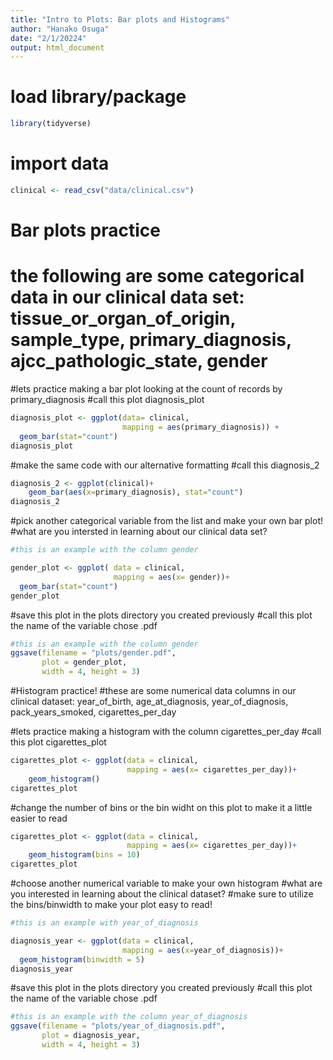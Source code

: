 ```yaml
---
title: "Intro to Plots: Bar plots and Histograms"
author: "Hanako Osuga"
date: "2/1/20224"
output: html_document
---
```


# load library/package
```r
library(tidyverse)
```

# import data
```r
clinical <- read_csv("data/clinical.csv")
```

# Bar plots practice
# the following are some categorical data in our clinical data set: tissue_or_organ_of_origin, sample_type, primary_diagnosis, ajcc_pathologic_state, gender

#lets practice making a bar plot looking at the count of records by primary_diagnosis
#call this plot diagnosis_plot
```r
diagnosis_plot <- ggplot(data= clinical,
                         mapping = aes(primary_diagnosis)) +
  geom_bar(stat="count")
diagnosis_plot
```

#make the same code with our alternative formatting
#call this diagnosis_2
```r
diagnosis_2 <- ggplot(clinical)+
    geom_bar(aes(x=primary_diagnosis), stat="count")
diagnosis_2
```


#pick another categorical variable from the list and make your own bar plot!
#what are you intersted in learning about our clinical data set?
```r
#this is an example with the column gender

gender_plot <- ggplot( data = clinical,
                       mapping = aes(x= gender))+
  geom_bar(stat="count")
gender_plot
```

#save this plot in the plots directory you created previously
#call this plot the name of the variable chose .pdf
```r

#this is an example with the column gender
ggsave(filename = "plots/gender.pdf",
       plot = gender_plot,
       width = 4, height = 3)

```


#Histogram practice!
#these are some numerical data columns in our clinical dataset: year_of_birth, age_at_diagnosis, year_of_diagnosis, pack_years_smoked, cigarettes_per_day


#lets practice making a histogram with the column cigarettes_per_day
#call this plot cigarettes_plot
```r
cigarettes_plot <- ggplot(data = clinical, 
                          mapping = aes(x= cigarettes_per_day))+
    geom_histogram()
cigarettes_plot
```

#change the number of bins or the bin widht on this plot to make it a little easier to read
```r
cigarettes_plot <- ggplot(data = clinical, 
                          mapping = aes(x= cigarettes_per_day))+
    geom_histogram(bins = 10)
cigarettes_plot
```


#choose another numerical variable to make your own histogram
#what are you interested in learning about the clinical dataset?
#make sure to utilize the bins/binwidth to make your plot easy to read!
```r
#this is an example with year_of_diagnosis

diagnosis_year <- ggplot(data = clinical, 
                         mapping = aes(x=year_of_diagnosis))+
  geom_histogram(binwidth = 5)
diagnosis_year

```

#save this plot in the plots directory you created previously
#call this plot the name of the variable chose .pdf
```r

#this is an example with the column year_of_diagnosis
ggsave(filename = "plots/year_of_diagnosis.pdf",
       plot = diagnosis_year,
       width = 4, height = 3)

```


